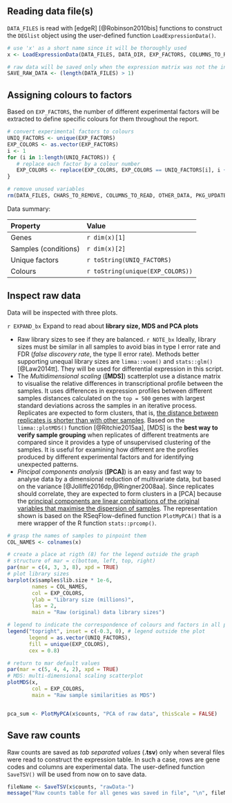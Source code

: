 
## Reading data file(s)

`DATA_FILES` is read with [edgeR] [@Robinson2010bis] functions to construct the `DEGlist` object using the user-defined function `LoadExpressionData()`.

```r
# use 'x' as a short name since it will be thoroughly used
x <- LoadExpressionData(DATA_FILES, DATA_DIR, EXP_FACTORS, COLUMNS_TO_READ)

# raw data will be saved only when the expression matrix was not the input file
SAVE_RAW_DATA <- (length(DATA_FILES) > 1)
```


## Assigning colours to factors

Based on `EXP_FACTORS`, the number of different experimental factors will be extracted to define specific colours for them throughout the report.

```r
# convert experimental factors to colours
UNIQ_FACTORS <- unique(EXP_FACTORS)
EXP_COLORS <- as.vector(EXP_FACTORS)
i <- 1
for (i in 1:length(UNIQ_FACTORS)) {
   # replace each factor by a colour number
   EXP_COLORS <- replace(EXP_COLORS, EXP_COLORS == UNIQ_FACTORS[i], i + 1)
}

# remove unused variables
rm(DATA_FILES, CHARS_TO_REMOVE, COLUMNS_TO_READ, OTHER_DATA, PKG_UPDATE)
```


Data summary:

Property   | Value
:--------- | :------
Genes      | `r dim(x)[1]`
Samples (conditions) | `r dim(x)[2]`
Unique factors       | `r toString(UNIQ_FACTORS)`
Colours              | `r toString(unique(EXP_COLORS))`


## Inspect raw data {#origSizeMDS}

Data will be inspected with three plots.

[START EXPANDIBLE]: #
`r EXPAND_bx` 
Expand to read about <b>library size, MDS and PCA plots</b></summary>

* Raw library sizes to see if they are balanced. 
`r NOTE_bx` Ideally, library sizes must be similar in all samples to avoid bias in type I error rate and FDR (_false discovery rate_, the type II error rate). Methods better supporting unequal library sizes are `limma::voom()` and `stats::glm()` [@Law2014tt]. They will be used for differential expression in this script.
* The _Multidimensional scaling_ (**[MDS]**) scatterplot use a distance matrix to visualise the relative differences in transcriptional profile between the samples. It uses differences in expression profiles between different samples distances calculated on the `top = 500` genes with largest standard deviations across the samples in an iterative process. Replicates are expected to form clusters, that is, [the distance between replicates is shorter than with other samples](https://richardlent.github.io/post/multivariate-analysis-with-r/#multidimensional-scaling). Based on the `limma::plotMDS()` function [@Ritchie2015aa], [MDS] is the **best way to verify sample grouping** when replicates of different treatments are compared since it provides a type of unsupervised clustering of the samples. It is useful for examining how different are the profiles produced by different experimental factors and for identifying unexpected patterns.
* _Pincipal components analysis_ (**[PCA]**) is an easy and fast way to analyse data by a dimensional reduction of multivariate data, but based on the variance [@Jolliffe2016dp,@Ringner2008aa]. Since replicates should correlate, they are expected to form clusters in a [PCA] because the [principal components are linear combinations of the original variables that maximise the dispersion of samples](https://richardlent.github.io/post/multivariate-analysis-with-r/#principal-components-analysis). The representation shown is based on the RSeqFlow-defined function `PlotMyPCA()` that is a mere wrapper of the R function `stats::prcomp()`.

</details> 
[END EXPANDIBLE]: #



```r
# grasp the names of samples to pinpoint them
COL_NAMES <- colnames(x)

# create a place at rigth (8) for the legend outside the graph
# structure of mar = c(bottom, left, top, right)
par(mar = c(4, 3, 3, 8), xpd = TRUE) 
# plot library sizes
barplot(x$samples$lib.size * 1e-6, 
        names = COL_NAMES, 
        col = EXP_COLORS,
        ylab = "Library size (millions)", 
        las = 2, 
        main = "Raw (original) data library sizes") 

# legend to indicate the correspondence of colours and factors in all plots
legend("topright", inset = c(-0.3, 0), # legend outside the plot 
       legend = as.vector(UNIQ_FACTORS), 
       fill = unique(EXP_COLORS),
       cex = 0.8)

# return to mar default values
par(mar = c(5, 4, 4, 2), xpd = TRUE)
# MDS: multi-dimensional scaling scatterplot
plotMDS(x, 
        col = EXP_COLORS, 
        main = "Raw sample similarities as MDS")


pca_sum <- PlotMyPCA(x$counts, "PCA of raw data", thisScale = FALSE)
```




## Save raw counts 

Raw counts are saved as _tab separated values_ (**.tsv**) only when several files were read to construct the expression table. In such a case, rows are gene codes and columns are experimental data. The user-defined function `SaveTSV()` will be used from now on to save data.


```r
fileName <- SaveTSV(x$counts, "rawData-")
message("Raw counts table for all genes was saved in file", "\n", fileName)
```

